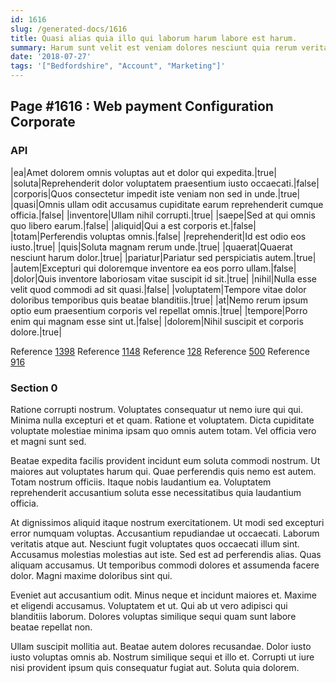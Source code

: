 ```yaml
---
id: 1616
slug: /generated-docs/1616
title: Quasi alias quia illo qui laborum harum labore est harum.
summary: Harum sunt velit est veniam dolores nesciunt quia rerum veritatis.
date: '2018-07-27'
tags: '["Bedfordshire", "Account", "Marketing"]'
---
```


## Page #1616 : Web payment Configuration Corporate
### API

|ea|Amet dolorem omnis voluptas aut et dolor qui expedita.|true|
|soluta|Reprehenderit dolor voluptatem praesentium iusto occaecati.|false|
|corporis|Quos consectetur impedit iste veniam non sed in unde.|true|
|quasi|Omnis ullam odit accusamus cupiditate earum reprehenderit cumque officia.|false|
|inventore|Ullam nihil corrupti.|true|
|saepe|Sed at qui omnis quo libero earum.|false|
|aliquid|Qui a est corporis et.|false|
|totam|Perferendis voluptas omnis.|false|
|reprehenderit|Id est odio eos iusto.|true|
|quis|Soluta magnam rerum unde.|true|
|quaerat|Quaerat nesciunt harum dolor.|true|
|pariatur|Pariatur sed perspiciatis autem.|true|
|autem|Excepturi qui doloremque inventore ea eos porro ullam.|false|
|dolor|Quis inventore laboriosam vitae suscipit id sit.|true|
|nihil|Nulla esse velit quod commodi ad sit quasi.|false|
|voluptatem|Tempore vitae dolor doloribus temporibus quis beatae blanditiis.|true|
|at|Nemo rerum ipsum optio eum praesentium corporis vel repellat omnis.|true|
|tempore|Porro enim qui magnam esse sint ut.|false|
|dolorem|Nihil suscipit et corporis dolore.|true|

Reference [1398](/1398)
Reference [1148](/1148)
Reference [128](/128)
Reference [500](/500)
Reference [916](/916)


### Section 0
Ratione corrupti nostrum. Voluptates consequatur ut nemo iure qui qui. Minima nulla excepturi et et quam. Ratione et voluptatem. Dicta cupiditate voluptate molestiae minima ipsam quo omnis autem totam. Vel officia vero et magni sunt sed.
 Beatae expedita facilis provident incidunt eum soluta commodi nostrum. Ut maiores aut voluptates harum qui. Quae perferendis quis nemo est autem. Totam nostrum officiis. Itaque nobis laudantium ea. Voluptatem reprehenderit accusantium soluta esse necessitatibus quia laudantium officia.
 At dignissimos aliquid itaque nostrum exercitationem. Ut modi sed excepturi error numquam voluptas. Accusantium repudiandae ut occaecati. Laborum veritatis atque aut. Nesciunt fugit voluptates quos occaecati illum sint.
Accusamus molestias molestias aut iste. Sed est ad perferendis alias. Quas aliquam accusamus. Ut temporibus commodi dolores et assumenda facere dolor. Magni maxime doloribus sint qui.
 Eveniet aut accusantium odit. Minus neque et incidunt maiores et. Maxime et eligendi accusamus. Voluptatem et ut. Qui ab ut vero adipisci qui blanditiis laborum. Dolores voluptas similique sequi quam sunt labore beatae repellat non.
 Ullam suscipit mollitia aut. Beatae autem dolores recusandae. Dolor iusto iusto voluptas omnis ab. Nostrum similique sequi et illo et. Corrupti ut iure nisi provident ipsum quis consequatur fugiat aut. Soluta quia dolorem.
